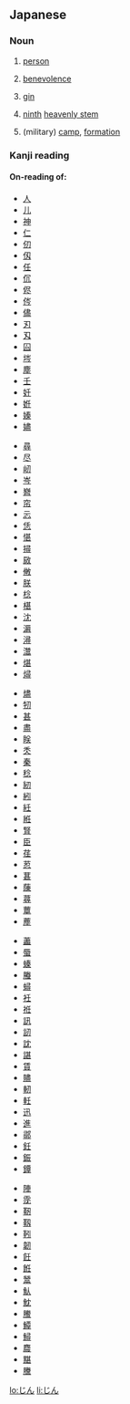 ==Japanese==

===Noun===
{{ja-noun|h|rom=jin|hidx=しん'}}

# {{ja-def|人}} [[person]]
# {{ja-def|仁}} [[benevolence]]
# {{ja-def|ジン}} [[gin]]
# {{ja-def|壬}} [[ninth]] [[w:Heavenly stem|heavenly stem]]
# {{ja-def|陣}} (military) [[camp]], [[formation]]

===Kanji reading===
{{ja-kanjireading|rom=jin|hidx=しん'}}

====On-reading of:====
{{top5}}
* [[人]]
* [[儿]]
* [[神]]
* [[仁]]
* [[仞]]
* [[仭]]
* [[任]]
* [[伔]]
* [[侭]]
* [[侺]]
* [[儘]]
* [[刃]]
* [[刄]]
* [[囜]]
* [[埁]]
* [[塵]]
* [[壬]]
* [[妊]]
* [[姙]]
* [[嫀]]
* [[嬧]]
{{mid5}}
* [[尋]]
* [[尽]]
* [[屻]]
* [[岑]]
* [[嶜]]
* [[帘]]
* [[忈]]
* [[恁]]
* [[愖]]
* [[撏]]
* [[敐]]
* [[敒]]
* [[朕]]
* [[棯]]
* [[椹]]
* [[沈]]
* [[漘]]
* [[潯]]
* [[灊]]
* [[煁]]
* [[燖]]
{{mid5}}
* [[燼]]
* [[牣]]
* [[甚]]
* [[盡]]
* [[眹]]
* [[秂]]
* [[秦]]
* [[稔]]
* [[紉]]
* [[紖]]
* [[紝]]
* [[絍]]
* [[腎]]
* [[臣]]
* [[荏]]
* [[荵]]
* [[葚]]
* [[蔯]]
* [[蕁]]
* [[蕈]]
* [[薼]]
{{mid5}}
* [[藎]]
* [[蜃]]
* [[螓]]
* [[螣]]
* [[蟳]]
* [[衽]]
* [[袵]]
* [[訊]]
* [[訒]]
* [[訦]]
* [[諶]]
* [[賃]]
* [[贐]]
* [[軔]]
* [[軠]]
* [[迅]]
* [[進]]
* [[鄩]]
* [[鈓]]
* [[鋠]]
* [[鐔]]
{{mid5}}
* [[陣]]
* [[霃]]
* [[靭]]
* [[靱]]
* [[靷]]
* [[韌]]
* [[飪]]
* [[餁]]
* [[鬵]]
* [[魜]]
* [[魫]]
* [[鰧]]
* [[鱏]]
* [[鱘]]
* [[麎]]
* [[黮]]
* [[黱]]
{{bottom}}

[[lo:じん]]
[[li:じん]]